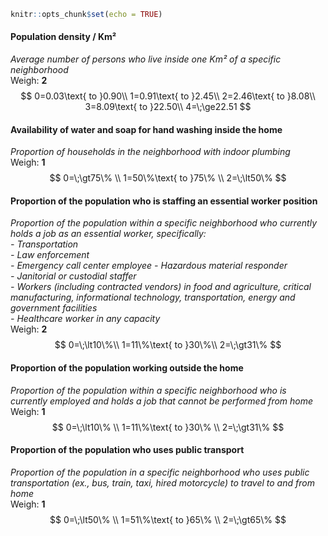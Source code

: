 ```r
knitr::opts_chunk$set(echo = TRUE)
```

#### Population density / Km²
*Average number of persons who live inside one Km² of a specific neighborhood*  
Weigh: **2**
$$
0=0.03\text{ to }0.90\\
1=0.91\text{ to }2.45\\
2=2.46\text{ to }8.08\\
3=8.09\text{ to }22.50\\
4=\;\ge22.51
$$

#### Availability of water and soap for hand washing inside the home
*Proportion of households in the neighborhood with indoor plumbing*  
Weigh: **1**
$$
0=\;\gt75\% \\ 
1=50\%\text{ to }75\% \\ 
2=\;\lt50\% 
$$

#### Proportion of the population who is staffing an essential worker position
*Proportion of the population within a specific neighborhood who currently holds a job as an essential worker, specifically:*    
*- Transportation*      
*- Law enforcement*  
*- Emergency call center employee*
*- Hazardous material responder*  
*- Janitorial or custodial staffer*  
*- Workers (including contracted vendors) in food and agriculture, critical manufacturing, informational technology, transportation, energy and government facilities*  
*- Healthcare worker in any capacity*   
Weigh: **2**
$$
0=\;\lt10\%\\
1=11\%\text{ to }30\%\\
2=\;\gt31\%
$$

#### Proportion of the population working outside the home
*Proportion of the population within a specific neighborhood who is currently employed and holds a job that cannot be performed from home*  
Weigh: **1**
$$
0=\;\lt10\% \\ 
1=11\%\text{ to }30\% \\ 
2=\;\gt31\% 
$$

#### Proportion of the population who uses public transport
*Proportion of the population in a specific neighborhood who uses public transportation (ex., bus, train, taxi, hired motorcycle) to travel to and from home*  
Weigh: **1**
$$
0=\;\lt50\% \\ 
1=51\%\text{ to }65\% \\ 
2=\;\gt65\% 
$$